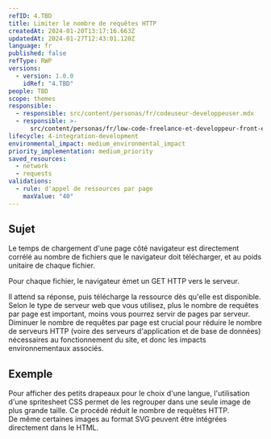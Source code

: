 ```yaml
---
refID: 4.TBD
title: Limiter le nombre de requêtes HTTP
createdAt: 2024-01-20T13:17:16.663Z
updatedAt: 2024-01-27T12:43:01.120Z
language: fr
published: false
refType: RWP
versions:
  - version: 1.0.0
    idRef: "4.TBD"
people: TBD
scope: themes
responsible:
  - responsible: src/content/personas/fr/codeuseur-developpeuser.mdx
  - responsible: >-
      src/content/personas/fr/low-code-freelance-et-developpeur-front-end-d-agences.mdx
lifecycle: 4-integration-development
environmental_impact: medium_environmental_impact
priority_implementation: medium_priority
saved_resources:
  - network
  - requests
validations:
  - rule: d'appel de ressources par page
    maxValue: "40"
---
```


## Sujet

Le temps de chargement d'une page côté navigateur est directement corrélé au nombre de fichiers que le navigateur doit télécharger, et au poids unitaire de chaque fichier.

Pour chaque fichier, le navigateur émet un GET HTTP vers le serveur.

Il attend sa réponse, puis télécharge la ressource dès qu'elle est disponible. Selon le type de serveur web que vous utilisez, plus le nombre de requêtes par page est important, moins vous pourrez servir de pages par serveur. Diminuer le nombre de requêtes par page est crucial pour réduire le nombre de serveurs HTTP (voire des serveurs d'application et de base de données) nécessaires au fonctionnement du site, et donc les impacts environnementaux associés.

## Exemple

Pour afficher des petits drapeaux pour le choix d'une langue, l'utilisation d'une spritesheet CSS permet de les regrouper dans une seule image de plus grande taille. Ce procédé réduit le nombre de requêtes HTTP.\
De même certaines images au format SVG peuvent être intégrées directement dans le HTML.

